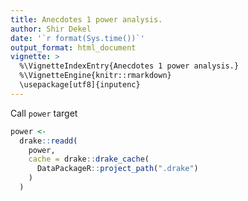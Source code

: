 ```yaml
---
title: Anecdotes 1 power analysis.
author: Shir Dekel
date: '`r format(Sys.time())`'
output_format: html_document
vignette: >
  %\VignetteIndexEntry{Anecdotes 1 power analysis.}
  %\VignetteEngine{knitr::rmarkdown}
  \usepackage[utf8]{inputenc}
---
```


Call `power` target

```r
power <-
  drake::readd(
    power,
    cache = drake::drake_cache(
      DataPackageR::project_path(".drake")
    )
  )
```


